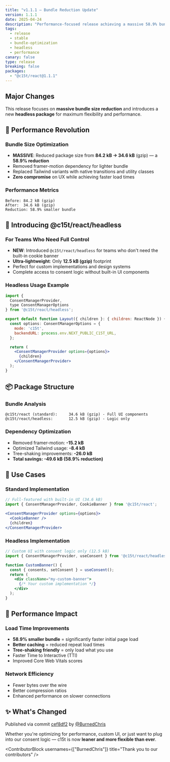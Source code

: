 ```yaml
---
title: "v1.1.1 — Bundle Reduction Update"
version: 1.1.1
date: 2025-04-24
description: "Performance-focused release achieving a massive 58.9% bundle size reduction while introducing a new headless package for custom implementations. Removed framer-motion and Tailwind variants for faster load times with zero UX compromise."
tags:
  - release
  - stable
  - bundle-optimization
  - headless
  - performance
canary: false
type: release
breaking: false
packages:
  - "@c15t/react@1.1.1"
---
```


## Major Changes

This release focuses on **massive bundle size reduction** and introduces a new **headless package** for maximum flexibility and performance.

## 🚀 Performance Revolution

### Bundle Size Optimization
- **MASSIVE**: Reduced package size from **84.2 kB → 34.6 kB** (gzip) — a **58.9% reduction**
- Removed framer-motion dependency for lighter bundle
- Replaced Tailwind variants with native transitions and utility classes
- **Zero compromise** on UX while achieving faster load times

### Performance Metrics
```
Before: 84.2 kB (gzip)
After:  34.6 kB (gzip)
Reduction: 58.9% smaller bundle
```

## 🧠 Introducing @c15t/react/headless

### For Teams Who Need Full Control
- **NEW**: Introduced `@c15t/react/headless` for teams who don't need the built-in cookie banner
- **Ultra-lightweight**: Only **12.5 kB (gzip)** footprint
- Perfect for custom implementations and design systems
- Complete access to consent logic without built-in UI components

### Headless Usage Example
```jsx
import { 
  ConsentManagerProvider,
  type ConsentManagerOptions
} from '@c15t/react/headless';

export default function Layout({ children }: { children: ReactNode }) {
  const options: ConsentManagerOptions = {
    mode: 'c15t', 
    backendURL: process.env.NEXT_PUBLIC_C15T_URL,
  };

  return (
    <ConsentManagerProvider options={options}>
      {children}
    </ConsentManagerProvider>
  );
}
```

## 📦 Package Structure

### Bundle Analysis
```
@c15t/react (standard):     34.6 kB (gzip) - Full UI components
@c15t/react/headless:       12.5 kB (gzip) - Logic only
```

### Dependency Optimization
- Removed framer-motion: **-15.2 kB**
- Optimized Tailwind usage: **-8.4 kB**
- Tree-shaking improvements: **-26.0 kB**
- **Total savings: -49.6 kB (58.9% reduction)**

## 🎯 Use Cases

### Standard Implementation
```jsx
// Full-featured with built-in UI (34.6 kB)
import { ConsentManagerProvider, CookieBanner } from '@c15t/react';

<ConsentManagerProvider options={options}>
  <CookieBanner />
  {children}
</ConsentManagerProvider>
```

### Headless Implementation
```jsx
// Custom UI with consent logic only (12.5 kB)
import { ConsentManagerProvider, useConsent } from '@c15t/react/headless';

function CustomBanner() {
  const { consents, setConsent } = useConsent();
  return (
    <div className="my-custom-banner">
      {/* Your custom implementation */}
    </div>
  );
}
```

## 🚀 Performance Impact

### Load Time Improvements
- **58.9% smaller bundle** = significantly faster initial page load
- **Better caching** = reduced repeat load times
- **Tree-shaking friendly** = only load what you use
- Faster Time to Interactive (TTI)
- Improved Core Web Vitals scores

### Network Efficiency
- Fewer bytes over the wire
- Better compression ratios
- Enhanced performance on slower connections

## ✨ What's Changed

Published via commit [cef8df2](https://github.com/c15t/c15t/commit/cef8df2) by [@BurnedChris](https://github.com/BurnedChris)

Whether you're optimizing for performance, custom UI, or just want to plug into our consent logic — c15t is now **leaner and more flexible than ever**.

<ContributorBlock usernames={["BurnedChris"]} title="Thank you to our contributors" />
